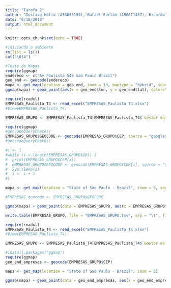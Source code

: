 ```yaml
---
title: "Tarefa 2"
author: "Gustavo Hotta (A56865193), Rafael Furlan (A56871487), Ricardo Squassina Lee (A56843646)"
date: "6/18/2018"
output: html_document
---
```

```r
knitr::opts_chunk$set(echo = TRUE)
```

```r
#Iniciando o ambiente
rm(list = ls())
cat("\014") 
```

```r
#Teste de Mapas
require(ggmap)
endereco <- c("Av Paulista 548 Sao Paulo Brazil")
geo_end <- geocode(endereco)
mapa <- get_map(location = geo_end, zoom = 19, maptype = "hybrid", source = "google")
ggmap(mapa) + geom_point(aes(x = geo_end$lon, y = geo_end$lat), color="red", size=3, alpha=0.5)
```

```r
require(readxl)
EMPRESAS_Paulista_T4 <- read_excel("EMPRESAS_Paulista T4.xlsx")
#View(EMPRESAS_Paulista_T4)

EMPRESAS_GRUPO <- EMPRESAS_Paulista_T4[EMPRESAS_Paulista_T4$`Gestor da Empresa`=="GUSTAVO FUNAYAMA HOTTA" | EMPRESAS_Paulista_T4$`Gestor da Empresa`=="RAFAEL GUSTAVO FURLAN" | EMPRESAS_Paulista_T4$`Gestor da Empresa`=="RICARDO SQUASSINA LEE",]

require(ggmap)
#geocodeQueryCheck()
EMPRESAS_GRUPO$GEOCODE <- geocode(EMPRESAS_GRUPO$CEP, source = "google", output = "more", override_limit = FALSE)
#geocodeQueryCheck()

#i <- 1
#while (i < length(EMPRESAS_GRUPO$ID)) {
#  print(EMPRESAS_GRUPO$CEP[i])
#  EMPRESAS_GRUPO$GEOCODE <- geocode(EMPRESAS_GRUPO$CEP[i], source = "google", output = "more")
#  Sys.sleep(1)
#  i <- i + 1
#}

mapa <- get_map(location = "State of Sao Paulo - Brazil", zoom = 5, source = "google")

#EMPRESAS_geocode <- EMPRESAS_GRUPO$GEOCODE

ggmap(mapa) + geom_point(data = EMPRESAS_GRUPO, aes(x = EMPRESAS_GRUPO$GEOCODE[1], y = EMPRESAS_GRUPO$GEOCODE[2], size = EMPRESAS_GRUPO$`Faturamento 2017`), color="red", alpha=0.5)

write.table(EMPRESAS_GRUPO, file = "EMPRESAS_GRUPO.tsv", sep = "\t", fileEncoding = "UTF-8", row.names = FALSE, col.names = TRUE)

```

```r
require(readxl)
EMPRESAS_Paulista_T4 <- read_excel("EMPRESAS_Paulista T4.xlsx")
#View(EMPRESAS_Paulista_T4)

EMPRESAS_GRUPO <- EMPRESAS_Paulista_T4[EMPRESAS_Paulista_T4$`Gestor da Empresa`=="GUSTAVO FUNAYAMA HOTTA" | EMPRESAS_Paulista_T4$`Gestor da Empresa`=="RAFAEL GUSTAVO FURLAN" | EMPRESAS_Paulista_T4$`Gestor da Empresa`=="RICARDO SQUASSINA LEE",]

#install.packages("ggmap")
require(ggmap)
geo_end_empresas <- geocode(EMPRESAS_GRUPO$CEP)

mapa <- get_map(location = "State of Sao Paulo - Brazil", zoom = 5)

ggmap(mapa) + geom_point(data = geo_end_empresas, aes(x = geo_end_empresas$lon, y = geo_end_empresas$lat, size = EMPRESAS_GRUPO$`Faturamento 2017`), color="red", alpha=0.5)
```